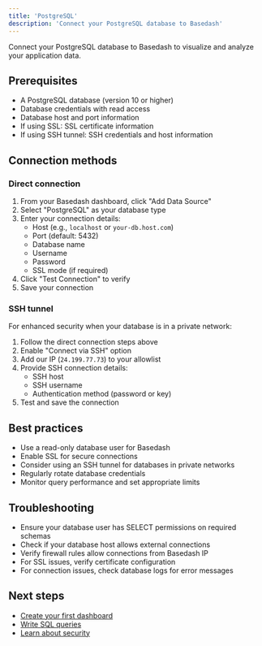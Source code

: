 ```yaml
---
title: 'PostgreSQL'
description: 'Connect your PostgreSQL database to Basedash'
---
```


Connect your PostgreSQL database to Basedash to visualize and analyze your application data.

## Prerequisites
- A PostgreSQL database (version 10 or higher)
- Database credentials with read access
- Database host and port information
- If using SSL: SSL certificate information
- If using SSH tunnel: SSH credentials and host information

## Connection methods

### Direct connection
1. From your Basedash dashboard, click "Add Data Source"
2. Select "PostgreSQL" as your database type
3. Enter your connection details:
   - Host (e.g., `localhost` or `your-db.host.com`)
   - Port (default: 5432)
   - Database name
   - Username
   - Password
   - SSL mode (if required)
4. Click "Test Connection" to verify
5. Save your connection

### SSH tunnel
For enhanced security when your database is in a private network:
1. Follow the direct connection steps above
2. Enable "Connect via SSH" option
3. Add our IP (`24.199.77.73`) to your allowlist
4. Provide SSH connection details:
   - SSH host
   - SSH username
   - Authentication method (password or key)
5. Test and save the connection

## Best practices
- Use a read-only database user for Basedash
- Enable SSL for secure connections
- Consider using an SSH tunnel for databases in private networks
- Regularly rotate database credentials
- Monitor query performance and set appropriate limits

## Troubleshooting
- Ensure your database user has SELECT permissions on required schemas
- Check if your database host allows external connections
- Verify firewall rules allow connections from Basedash IP
- For SSL issues, verify certificate configuration
- For connection issues, check database logs for error messages

## Next steps
- [Create your first dashboard](/getting-started/create-dashboard)
- [Write SQL queries](/getting-started/sql-editor)
- [Learn about security](/essentials/security)
